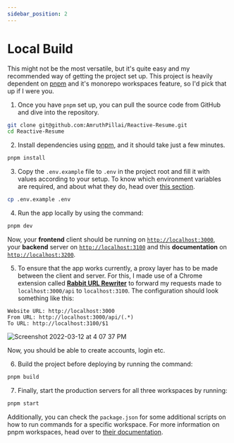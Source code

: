 ```yaml
---
sidebar_position: 2
---
```


# Local Build

This might not be the most versatile, but it's quite easy and my recommended way of getting the project set up. This project is heavily dependent on [pnpm](https://pnpm.io) and it's monorepo workspaces feature, so I'd pick that up if I were you.

1. Once you have `pnpm` set up, you can pull the source code from GitHub and dive into the repository.

```bash
git clone git@github.com:AmruthPillai/Reactive-Resume.git
cd Reactive-Resume
```

2. Install dependencies using [pnpm](https://pnpm.io/), and it should take just a few minutes.

```bash
pnpm install
```

3. Copy the `.env.example` file to `.env` in the project root and fill it with values according to your setup. To know which environment variables are required, and about what they do, head over [this section](env-vars).

```bash
cp .env.example .env
```

4. Run the app locally by using the command:

```bash
pnpm dev
```

Now, your **frontend** client should be running on [`http://localhost:3000`](http://localhost:3000), your **backend** server on [`http://localhost:3100`](http://localhost:3100) and this **documentation** on [`http://localhost:3200`](http://localhost:3200).

5. To ensure that the app works currently, a proxy layer has to be made between the client and server. For this, I made use of a Chrome extension called [**Rabbit URL Rewriter**](https://chrome.google.com/webstore/detail/rabbit-url-rewriter/kcbmcmeblpkcndhfhkclggekfblookii?hl=en) to forward my requests made to `localhost:3000/api` to `localhost:3100`. The configuration should look something like this:

```
Website URL: http://localhost:3000
From URL: http://localhost:3000/api/(.*)
To URL: http://localhost:3100/$1
```

![Screenshot 2022-03-12 at 4 07 37 PM](https://user-images.githubusercontent.com/1134738/158023473-d415e696-f027-4bc7-af02-648c4a99b147.png)

Now, you should be able to create accounts, login etc.

6. Build the project before deploying by running the command:

```bash
pnpm build
```

7. Finally, start the production servers for all three workspaces by running:

```bash
pnpm start
```

Additionally, you can check the `package.json` for some additional scripts on how to run commands for a specific workspace. For more information on pnpm workspaces, head over to [their documentation](https://pnpm.io/workspaces).
